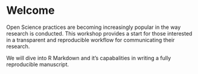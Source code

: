# Welcome {.unnumbered}

Open Science practices are becoming increasingly popular in the way research is conducted. This workshop provides a start for those interested in a transparent and reproducible workflow for communicating their research.

We will dive into R Markdown and it's capabalities in writing a fully reproducible manuscript. 